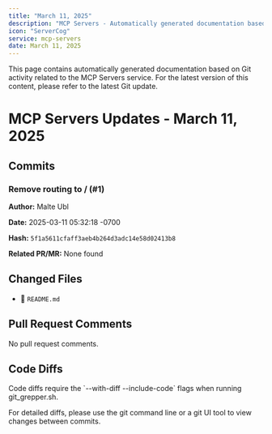 ```yaml
---
title: "March 11, 2025"
description: "MCP Servers - Automatically generated documentation based on Git activity."
icon: "ServerCog"
service: mcp-servers
date: March 11, 2025
---
```


<Callout type="warn">
  This page contains automatically generated documentation based on Git activity related to the MCP Servers service. 
  For the latest version of this content, please refer to the latest Git update.
</Callout>

# MCP Servers Updates - March 11, 2025

## Commits

### Remove routing to / (#1)

**Author:** Malte Ubl

**Date:** 2025-03-11 05:32:18 -0700

**Hash:** `5f1a5611cfaff3aeb4b264d3adc14e58d02413b8`

**Related PR/MR:** None found



## Changed Files

- 📄 `README.md`

## Pull Request Comments

No pull request comments. 

## Code Diffs

<Callout type="info">
  Code diffs require the `--with-diff --include-code` flags when running git_grepper.sh.
  
  For detailed diffs, please use the git command line or a git UI tool to view changes between commits.
</Callout> 